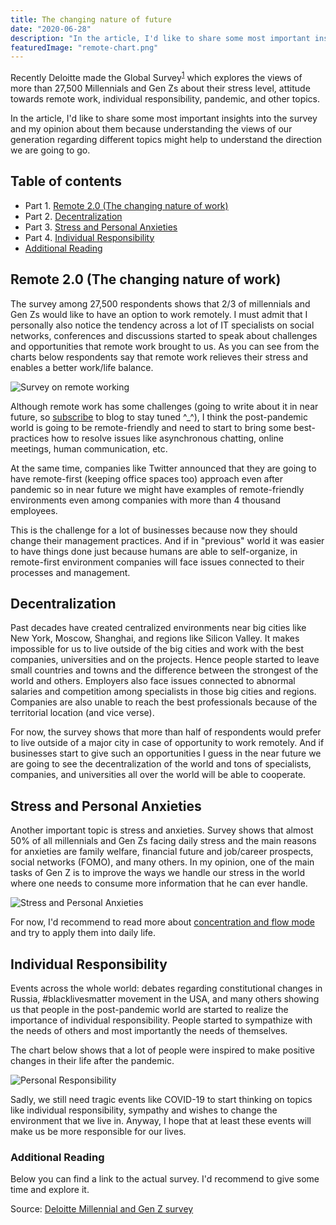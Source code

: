 ```yaml
---
title: The changing nature of future
date: "2020-06-28"
description: "In the article, I'd like to share some most important insights of the Deloitte's survey which explores the views of more than 27,500 millennials and Gen Zs and my opinion about them."
featuredImage: "remote-chart.png"
---
```


Recently Deloitte made the Global Survey<sup>[1](#additional-reading)</sup> which explores the views of more than 27,500 Millennials and Gen Zs about their stress level, attitude towards remote work, individual responsibility, pandemic, and other topics.

In the article, I'd like to share some most important insights into the survey and my opinion about them because understanding the views of our generation regarding different topics might help to understand the direction we are going to go.

## Table of contents

- Part 1. [Remote 2.0 (The changing nature of work)](#remote-20-the-changing-nature-of-work)
- Part 2. [Decentralization](#decentralization)
- Part 3. [Stress and Personal Anxieties](#stress-and-personal-anxieties)
- Part 4. [Individual Responsibility](#individual-responsibility)
- [Additional Reading](#additional-reading)

## Remote 2.0 (The changing nature of work)

The survey among 27,500 respondents shows that 2/3 of millennials and Gen Zs would like to have an option to work remotely. I must admit that I personally also notice the tendency across a lot of IT specialists on social networks, conferences and discussions started to speak about challenges and opportunities that remote work brought to us. As you can see from the charts below respondents say that remote work relieves their stress and enables a better work/life balance.

![Survey on remote working](/images/blog/remote-chart.png)

Although remote work has some challenges (going to write about it in near future, so [subscribe](https://t.me/oganisyancom) to blog to stay tuned ^\_^), I think the post-pandemic world is going to be remote-friendly and need to start to bring some best-practices how to resolve issues like asynchronous chatting, online meetings, human communication, etc.

At the same time, companies like Twitter announced that they are going to have remote-first (keeping office spaces too) approach even after pandemic so in near future we might have examples of remote-friendly environments even among companies with more than 4 thousand employees.

This is the challenge for a lot of businesses because now they should change their management practices. And if in "previous" world it was easier to have things done just because humans are able to self-organize, in remote-first environment companies will face issues connected to their processes and management.

## Decentralization

Past decades have created centralized environments near big cities like New York, Moscow, Shanghai, and regions like Silicon Valley. It makes impossible for us to live outside of the big cities and work with the best companies, universities and on the projects. Hence people started to leave small countries and towns and the difference between the strongest of the world and others. Employers also face issues connected to abnormal salaries and competition among specialists in those big cities and regions. Companies are also unable to reach the best professionals because of the territorial location (and vice verse).

For now, the survey shows that more than half of respondents would prefer to live outside of a major city in case of opportunity to work remotely. And if businesses start to give such an opportunities I guess in the near future we are going to see the decentralization of the world and tons of specialists, companies, and universities all over the world will be able to cooperate.

## Stress and Personal Anxieties

Another important topic is stress and anxieties. Survey shows that almost 50% of all millennials and Gen Zs facing daily stress and the main reasons for anxieties are family welfare, financial future and job/career prospects, social networks (FOMO), and many others. In my opinion, one of the main tasks of Gen Z is to improve the ways we handle our stress in the world where one needs to consume more information that he can ever handle.

![Stress and Personal Anxieties](/images/blog/stress.png)

For now, I'd recommend to read more about [concentration and flow mode](top-apps-for-concentration/) and try to apply them into daily life.

## Individual Responsibility

Events across the whole world: debates regarding constitutional changes in Russia, #blacklivesmatter movement in the USA, and many others showing us that people in the post-pandemic world are started to realize the importance of individual responsibility. People started to sympathize with the needs of others and most importantly the needs of themselves.

The chart below shows that a lot of people were inspired to make positive changes in their life after the pandemic.

![Personal Responsibility](/images/blog/responsibility.png)

Sadly, we still need tragic events like COVID-19 to start thinking on topics like individual responsibility, sympathy and wishes to change the environment that we live in. Anyway, I hope that at least these events will make us be more responsible for our lives.

### Additional Reading

Below you can find a link to the actual survey. I'd recommend to give some time and explore it.

Source:
[Deloitte Millennial and Gen Z survey](https://www2.deloitte.com/global/en/pages/about-deloitte/articles/millennialsurvey.html)
